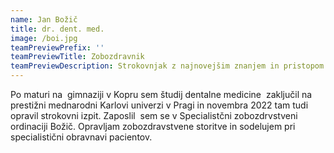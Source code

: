 ```yaml
---
name: Jan Božič
title: dr. dent. med.
image: /boi.jpg
teamPreviewPrefix: ''
teamPreviewTitle: Zobozdravnik
teamPreviewDescription: Strokovnjak z najnovejšim znanjem in pristopom
---
```



Po maturi na  gimnaziji v Kopru sem študij dentalne medicine  zaključil na prestižni mednarodni Karlovi univerzi v Pragi in novembra 2022 tam tudi opravil strokovni izpit. Zaposlil  sem se v Specialistčni zobozdrvstveni ordinaciji Božič. Opravljam zobozdravstvene storitve in sodelujem pri specialistični obravnavi pacientov.
